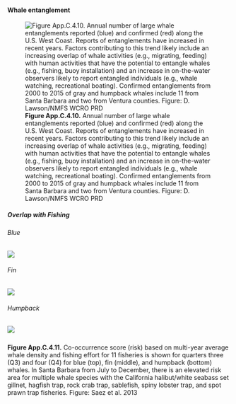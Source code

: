 #### Whale entanglement

![**Figure App.C.4.10.** Annual number of large whale entanglements reported (blue) and confirmed (red) along the U.S. West Coast. Reports of entanglements have increased in recent years. Factors contributing to this trend likely include an increasing overlap of whale activities (e.g., migrating, feeding) with human activities that have the potential to entangle whales (e.g., fishing, buoy installation) and an increase in on-the-water observers likely to report entangled individuals (e.g., whale watching, recreational boating). Confirmed entanglements from 2000 to 2015 of gray and humpback whales include 11 from Santa Barbara and two from Ventura counties. Figure: D. Lawson/NMFS WCRO PRD](../img/cinms_cr/App.C.4.10.Whale_entanglements.png)
 
##### Overlap with Fishing {.tabset}

###### Blue

![](../img/cinms_cr/App.C.4.11a.blue_risk.jpg)

###### Fin

![](../img/cinms_cr/App.C.4.11b.fin_risk.jpg)

###### Humpback

![](../img/cinms_cr/App.C.4.11c.humpback_risk.jpg)

#####

**Figure App.C.4.11.** Co-occurrence score (risk) based on multi-year average whale density and fishing effort for 11 fisheries is shown for quarters three (Q3) and four (Q4) for blue (top), fin (middle), and humpback (bottom) whales. In Santa Barbara from July to December, there is an elevated risk area for multiple whale species with the California halibut/white seabass set gillnet, hagfish trap, rock crab trap, sablefish, spiny lobster trap, and spot prawn trap fisheries. Figure: Saez et al. 2013